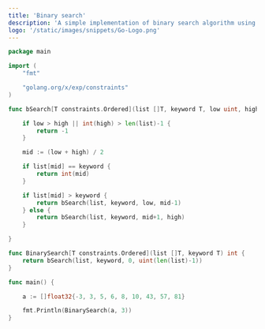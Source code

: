 ```yaml
---
title: 'Binary search'
description: 'A simple implementation of binary search algorithm using Go Generics'
logo: '/static/images/snippets/Go-Logo.png'
---
```


```go
package main

import (
	"fmt"

	"golang.org/x/exp/constraints"
)

func bSearch[T constraints.Ordered](list []T, keyword T, low uint, high uint) int {

	if low > high || int(high) > len(list)-1 {
		return -1
	}

	mid := (low + high) / 2

	if list[mid] == keyword {
		return int(mid)
	}

	if list[mid] > keyword {
		return bSearch(list, keyword, low, mid-1)
	} else {
		return bSearch(list, keyword, mid+1, high)
	}

}

func BinarySearch[T constraints.Ordered](list []T, keyword T) int {
	return bSearch(list, keyword, 0, uint(len(list)-1))
}

func main() {

	a := []float32{-3, 3, 5, 6, 8, 10, 43, 57, 81}

	fmt.Println(BinarySearch(a, 3))
}
```